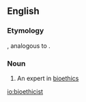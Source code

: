 ==English==

===Etymology===
{{suffix|bioethics|ist|lang=en}}, analogous to {{m|en|ethicist}}.

===Noun===
{{en-noun}}

# An expert in [[bioethics]]

[[io:bioethicist]]